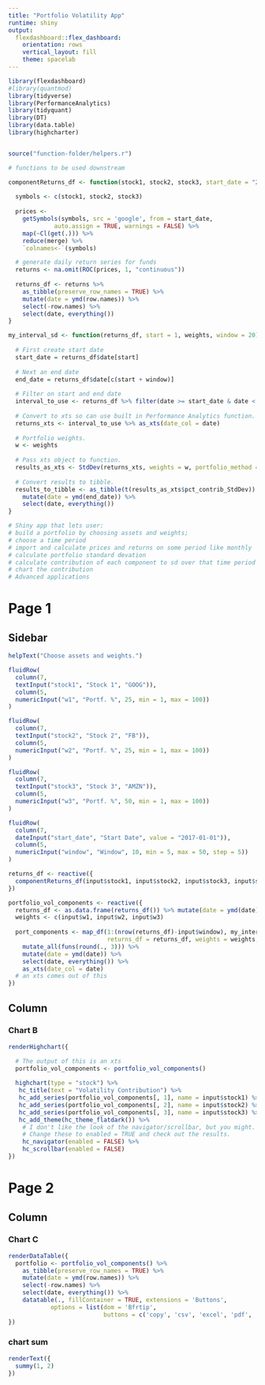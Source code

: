 ```yaml
---
title: "Portfolio Volatility App"
runtime: shiny
output: 
  flexdashboard::flex_dashboard:
    orientation: rows
    vertical_layout: fill
    theme: spacelab
---
```



```r
library(flexdashboard)
#library(quantmod)
library(tidyverse)
library(PerformanceAnalytics)
library(tidyquant)
library(DT)
library(data.table)
library(highcharter)


source("function-folder/helpers.r")

# functions to be used downstream

componentReturns_df <- function(stock1, stock2, stock3, start_date = "2017-01-01"){
  
  symbols <- c(stock1, stock2, stock3)
  
  prices <- 
    getSymbols(symbols, src = 'google', from = start_date, 
             auto.assign = TRUE, warnings = FALSE) %>% 
    map(~Cl(get(.))) %>% 
    reduce(merge) %>%
    `colnames<-`(symbols)

  # generate daily return series for funds
  returns <- na.omit(ROC(prices, 1, "continuous"))
  
  returns_df <- returns %>% 
    as_tibble(preserve_row_names = TRUE) %>% 
    mutate(date = ymd(row.names)) %>% 
    select(-row.names) %>% 
    select(date, everything())
}

my_interval_sd <- function(returns_df, start = 1, weights, window = 20){
  
  # First create start date
  start_date = returns_df$date[start]
  
  # Next an end date
  end_date = returns_df$date[c(start + window)]
  
  # Filter on start and end date
  interval_to_use <- returns_df %>% filter(date >= start_date & date < end_date)
  
  # Convert to xts so can use built in Performance Analytics function.
  returns_xts <- interval_to_use %>% as_xts(date_col = date) 
  
  # Portfolio weights.
  w <- weights
  
  # Pass xts object to function.
  results_as_xts <- StdDev(returns_xts, weights = w, portfolio_method = "component")
  
  # Convert results to tibble.
  results_to_tibble <- as_tibble(t(results_as_xts$pct_contrib_StdDev)) %>% 
    mutate(date = ymd(end_date)) %>% 
    select(date, everything()) 
}

```

```r
# Shiny app that lets user: 
# build a portfolio by choosing assets and weights; 
# choose a time period
# import and calculate prices and returns on some period like monthly
# calculate portfolio standard devation
# calculate contribution of each component to sd over that time period
# chart the contribution
# Advanced applications

```

Page 1
===========================================

Sidebar {.sidebar}
-----------------------------------------------------------------------

```r

helpText("Choose assets and weights.")

fluidRow(
  column(7,
  textInput("stock1", "Stock 1", "GOOG")),
  column(5,
  numericInput("w1", "Portf. %", 25, min = 1, max = 100))
)  

fluidRow(
  column(7,
  textInput("stock2", "Stock 2", "FB")),
  column(5,
  numericInput("w2", "Portf. %", 25, min = 1, max = 100))
)

fluidRow(
  column(7,
  textInput("stock3", "Stock 3", "AMZN")),
  column(5,
  numericInput("w3", "Portf. %", 50, min = 1, max = 100))
)

fluidRow(
  column(7,
  dateInput("start_date", "Start Date", value = "2017-01-01")),
  column(5,
  numericInput("window", "Window", 10, min = 5, max = 50, step = 5))
)

```

```r
returns_df <- reactive({
  componentReturns_df(input$stock1, input$stock2, input$stock3, input$start_date)
})

portfolio_vol_components <- reactive({
  returns_df <- as.data.frame(returns_df()) %>% mutate(date = ymd(date))
  weights <- c(input$w1, input$w2, input$w3)
  
  port_components <- map_df(1:(nrow(returns_df)-input$window), my_interval_sd,
                            returns_df = returns_df, weights = weights, window = input$window) %>%
    mutate_all(funs(round(., 3))) %>% 
    mutate(date = ymd(date)) %>%
    select(date, everything()) %>%
    as_xts(date_col = date)
  # an xts comes out of this
})
```



Column
-----------------------------------------------------------------------

### Chart B

```r

renderHighchart({

  # The output of this is an xts
  portfolio_vol_components <- portfolio_vol_components()
  
  highchart(type = "stock") %>% 
   hc_title(text = "Volatility Contribution") %>%
   hc_add_series(portfolio_vol_components[, 1], name = input$stock1) %>%
   hc_add_series(portfolio_vol_components[, 2], name = input$stock2) %>%
   hc_add_series(portfolio_vol_components[, 3], name = input$stock3) %>%
   hc_add_theme(hc_theme_flatdark()) %>%   
    # I don't like the look of the navigator/scrollbar, but you might. 
    # Change these to enabled = TRUE and check out the results.
    hc_navigator(enabled = FALSE) %>% 
    hc_scrollbar(enabled = FALSE)
})
```


Page 2
===========================================

Column
-----------------------------------------------------------------------

### Chart C

```r

renderDataTable({
  portfolio <- portfolio_vol_components() %>% 
    as_tibble(preserve_row_names = TRUE) %>% 
    mutate(date = ymd(row.names)) %>% 
    select(-row.names) %>% 
    select(date, everything()) %>% 
    datatable(., fillContainer = TRUE, extensions = 'Buttons', 
            options = list(dom = 'Bfrtip', 
                           buttons = c('copy', 'csv', 'excel', 'pdf', 'print')))
})

```

### chart sum

```r
renderText({
  summy(1, 2)
})
```


